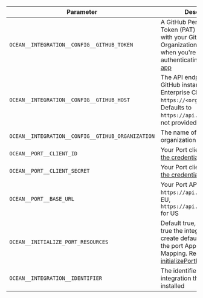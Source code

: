 | Parameter | Description | Example | Required |
| --------- | ----------- | ------- | -------- |
| `OCEAN__INTEGRATION__CONFIG__GITHUB_TOKEN` | A GitHub Personal Access Token (PAT) to authenticate with your GitHub Organization. Only required when you're not authenticating as a [Github app](./installation/github-app.md)  | | ✅  |
| `OCEAN__INTEGRATION__CONFIG__GTIHUB_HOST` | The API endpoint for your GitHub instance. For GitHub Enterprise Cloud, this will be `https://<org_name.ghe.com>`. Defaults to `https://api.github.com` if not provided.  | | ❌  |
| `OCEAN__INTEGRATION__CONFIG__GTIHUB_ORGANIZATION` | The name of your Github organization | | ✅ |
| `OCEAN__PORT__CLIENT_ID` | Your Port client ([How to get the credentials](https://docs.port.io/build-your-software-catalog/custom-integration/api/#find-your-port-credentials)) id | | ✅ |
| `OCEAN__PORT__CLIENT_SECRET` | Your Port client ([How to get the credentials](https://docs.port.io/build-your-software-catalog/custom-integration/api/#find-your-port-credentials)) secret | | ✅ |
| `OCEAN__PORT__BASE_URL` | Your Port API URL - `https://api.getport.io` for EU, `https://api.us.getport.io` for US | | ✅ |
| `OCEAN__INITIALIZE_PORT_RESOURCES` | Default true, When set to true the integration will create default blueprints and the port App config Mapping. Read more about [initializePortResources](https://ocean.getport.io/develop-an-integration/integration-configuration/#initializeportresources---initialize-port-resources) | | ❌ |
| `OCEAN__INTEGRATION__IDENTIFIER` | The identifier of the integration that will be installed | | ❌ |
